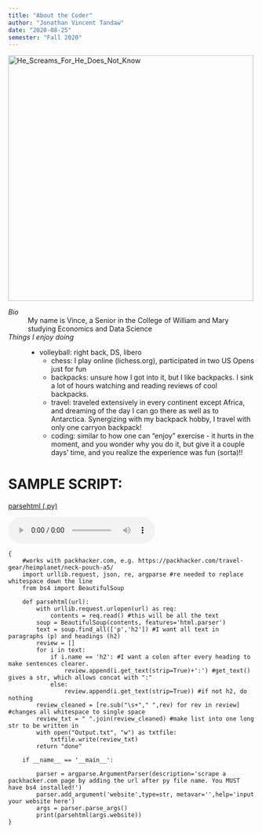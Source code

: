 ```yaml
---
title: "About the Coder"
author: "Jonathan Vincent Tandaw"
date: "2020-08-25"
semester: "Fall 2020"
---
```

![](https://i.kym-cdn.com/photos/images/original/001/511/537/e08.png "He_Screams_For_He_Does_Not_Know"){width=500 height=500}

*Bio*
: My name is Vince, a Senior in the College of William and Mary studying Economics and Data Science

*Things I enjoy doing*
: - volleyball: right back, DS, libero
  - chess: I play online (lichess.org), participated in two US Opens just for fun
  - backpacks: unsure how I got into it, but I like backpacks. I sink a lot of hours watching and reading reviews of cool backpacks.
  - travel: traveled extensively in every continent except Africa, and dreaming of the day I can go there as well as to Antarctica.
  Synergizing with my backpack hobby, I travel with only one carryon backpack!
  - coding: similar to how one can "enjoy" exercise - it hurts in the moment, and you wonder why you do it, but give it a couple days' time,
  and you realize the experience was fun (sorta)!!



# SAMPLE SCRIPT:
[parsehtml (.py)](scripts/parsehtml.py)

<audio controls>
<source src="audio/parsehtml.mp3">
</audio>

```
{
	#works with packhacker.com, e.g. https://packhacker.com/travel-gear/heimplanet/neck-pouch-a5/
	import urllib.request, json, re, argparse #re needed to replace whitespace down the line
	from bs4 import BeautifulSoup

	def parsehtml(url):
		with urllib.request.urlopen(url) as req:
			contents = req.read() #this will be all the text
		soup = BeautifulSoup(contents, features='html.parser')
		text = soup.find_all(['p','h2']) #I want all text in paragraphs (p) and headings (h2)
		review = []
		for i in text:
			if i.name == 'h2': #I want a colon after every heading to make sentences clearer.
				review.append(i.get_text(strip=True)+':') #get_text() gives a str, which allows concat with ":"
			else:
				review.append(i.get_text(strip=True)) #if not h2, do nothing
		review_cleaned = [re.sub("\s+"," ",rev) for rev in review] #changes all whitespace to single space
		review_txt = " ".join(review_cleaned) #make list into one long str to be written in
		with open("Output.txt", "w") as txtfile:
			txtfile.write(review_txt)
		return "done"

	if __name__ == '__main__':

		parser = argparse.ArgumentParser(description='scrape a packhacker.com page by adding the url after py file name. You MUST have bs4 installed!')
		parser.add_argument('website',type=str, metavar='',help='input your website here')
		args = parser.parse_args()
		print(parsehtml(args.website))
}
```		
